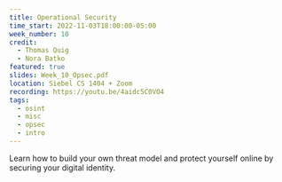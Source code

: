 ```yaml
---
title: Operational Security
time_start: 2022-11-03T18:00:00-05:00
week_number: 10
credit:
  - Thomas Quig
  - Nora Batko
featured: true
slides: Week_10_Opsec.pdf
location: Siebel CS 1404 + Zoom
recording: https://youtu.be/4aidc5C0VO4
tags:
  - osint
  - misc
  - opsec
  - intro
---
```

Learn how to build your own threat model and protect yourself online by securing your digital identity.